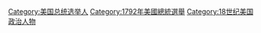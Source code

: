 [[Category:美国总统选举人|Category:美国总统选举人]]
[[Category:1792年美國總統選舉|Category:1792年美國總統選舉]]
[[Category:18世纪美国政治人物|Category:18世纪美国政治人物]]
